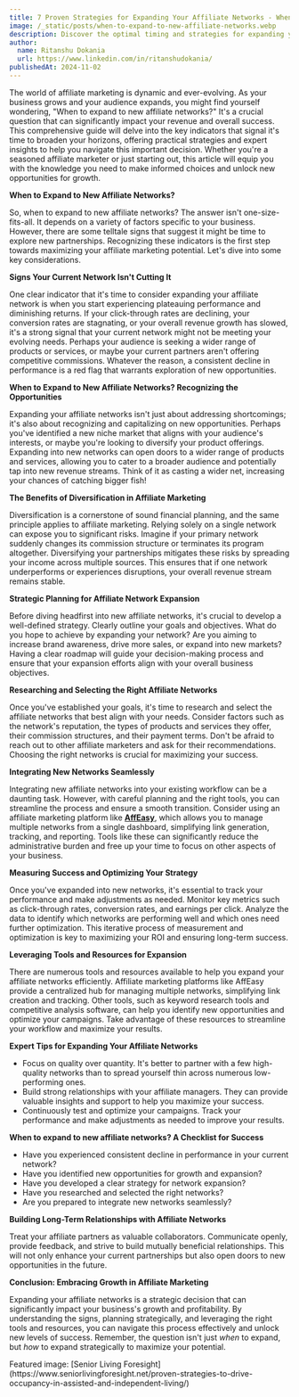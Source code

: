 ```yaml
---
title: 7 Proven Strategies for Expanding Your Affiliate Networks - When to Take the Leap?
image: /_static/posts/when-to-expand-to-new-affiliate-networks.webp
description: Discover the optimal timing and strategies for expanding your affiliate networks. Learn when to expand to new affiliate networks? and maximize your earning potential with these proven techniques.
author:
  name: Ritanshu Dokania
  url: https://www.linkedin.com/in/ritanshudokania/
publishedAt: 2024-11-02
---
```



The world of affiliate marketing is dynamic and ever-evolving. As your business grows and your audience expands, you might find yourself wondering, "When to expand to new affiliate networks?" It's a crucial question that can significantly impact your revenue and overall success.  This comprehensive guide will delve into the key indicators that signal it's time to broaden your horizons, offering practical strategies and expert insights to help you navigate this important decision.  Whether you're a seasoned affiliate marketer or just starting out, this article will equip you with the knowledge you need to make informed choices and unlock new opportunities for growth.


**When to Expand to New Affiliate Networks?**

So, when to expand to new affiliate networks?  The answer isn't one-size-fits-all. It depends on a variety of factors specific to your business.  However, there are some telltale signs that suggest it might be time to explore new partnerships. Recognizing these indicators is the first step towards maximizing your affiliate marketing potential. Let's dive into some key considerations.


**Signs Your Current Network Isn't Cutting It**

One clear indicator that it's time to consider expanding your affiliate network is when you start experiencing plateauing performance and diminishing returns. If your click-through rates are declining, your conversion rates are stagnating, or your overall revenue growth has slowed, it's a strong signal that your current network might not be meeting your evolving needs.  Perhaps your audience is seeking a wider range of products or services, or maybe your current partners aren't offering competitive commissions.  Whatever the reason,  a consistent decline in performance is a red flag that warrants exploration of new opportunities.


**When to Expand to New Affiliate Networks? Recognizing the Opportunities**

Expanding your affiliate networks isn't just about addressing shortcomings; it's also about recognizing and capitalizing on new opportunities.  Perhaps you've identified a new niche market that aligns with your audience's interests, or maybe you're looking to diversify your product offerings.  Expanding into new networks can open doors to a wider range of products and services, allowing you to cater to a broader audience and potentially tap into new revenue streams. Think of it as casting a wider net, increasing your chances of catching bigger fish!


**The Benefits of Diversification in Affiliate Marketing**

Diversification is a cornerstone of sound financial planning, and the same principle applies to affiliate marketing. Relying solely on a single network can expose you to significant risks. Imagine if your primary network suddenly changes its commission structure or terminates its program altogether. Diversifying your partnerships mitigates these risks by spreading your income across multiple sources.  This ensures that if one network underperforms or experiences disruptions, your overall revenue stream remains stable.


**Strategic Planning for Affiliate Network Expansion**

Before diving headfirst into new affiliate networks, it's crucial to develop a well-defined strategy.  Clearly outline your goals and objectives.  What do you hope to achieve by expanding your network?  Are you aiming to increase brand awareness, drive more sales, or expand into new markets?  Having a clear roadmap will guide your decision-making process and ensure that your expansion efforts align with your overall business objectives.


**Researching and Selecting the Right Affiliate Networks**

Once you've established your goals, it's time to research and select the affiliate networks that best align with your needs.  Consider factors such as the network's reputation, the types of products and services they offer, their commission structures, and their payment terms.  Don't be afraid to reach out to other affiliate marketers and ask for their recommendations.  Choosing the right networks is crucial for maximizing your success.


**Integrating New Networks Seamlessly**

Integrating new affiliate networks into your existing workflow can be a daunting task.  However, with careful planning and the right tools, you can streamline the process and ensure a smooth transition.  Consider using an affiliate marketing platform like [**AffEasy**](https://affeasy.link/), which allows you to manage multiple networks from a single dashboard, simplifying link generation, tracking, and reporting. Tools like these can significantly reduce the administrative burden and free up your time to focus on other aspects of your business.


**Measuring Success and Optimizing Your Strategy**

Once you've expanded into new networks, it's essential to track your performance and make adjustments as needed.  Monitor key metrics such as click-through rates, conversion rates, and earnings per click.  Analyze the data to identify which networks are performing well and which ones need further optimization.  This iterative process of measurement and optimization is key to maximizing your ROI and ensuring long-term success.


**Leveraging Tools and Resources for Expansion**

There are numerous tools and resources available to help you expand your affiliate networks efficiently.  Affiliate marketing platforms like AffEasy provide a centralized hub for managing multiple networks, simplifying link creation and tracking.  Other tools, such as keyword research tools and competitive analysis software, can help you identify new opportunities and optimize your campaigns. Take advantage of these resources to streamline your workflow and maximize your results.

**Expert Tips for Expanding Your Affiliate Networks**

* Focus on quality over quantity. It's better to partner with a few high-quality networks than to spread yourself thin across numerous low-performing ones.
* Build strong relationships with your affiliate managers.  They can provide valuable insights and support to help you maximize your success.
* Continuously test and optimize your campaigns. Track your performance and make adjustments as needed to improve your results.


**When to expand to new affiliate networks? A Checklist for Success**

* Have you experienced consistent decline in performance in your current network?
* Have you identified new opportunities for growth and expansion?
* Have you developed a clear strategy for network expansion?
* Have you researched and selected the right networks?
* Are you prepared to integrate new networks seamlessly?


**Building Long-Term Relationships with Affiliate Networks**

Treat your affiliate partners as valuable collaborators.  Communicate openly, provide feedback, and strive to build mutually beneficial relationships.  This will not only enhance your current partnerships but also open doors to new opportunities in the future.


**Conclusion: Embracing Growth in Affiliate Marketing**

Expanding your affiliate networks is a strategic decision that can significantly impact your business's growth and profitability. By understanding the signs, planning strategically, and leveraging the right tools and resources, you can navigate this process effectively and unlock new levels of success.  Remember, the question isn't just *when* to expand, but *how* to expand strategically to maximize your potential.

<div style={{ textAlign: "right", fontStyle: "italic" }}>
  Featured image:
  [Senior Living Foresight](https://www.seniorlivingforesight.net/proven-strategies-to-drive-occupancy-in-assisted-and-independent-living/)
</div>
